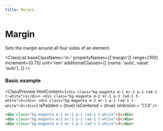 ```yaml
---
title: Margin
---
```



# Margin

Sets the margin around all four sides of an element.

<ClassList 
  baseClassName='m-' 
  propertyNames={['margin']}
  range={100} 
  increment={0.75} 
  unit='rem' 
  additionalClasses={[
    {name: 'auto', value: 'auto'},
  ]} 
/>

### Basic example

<ClassPreview
  htmlContent={`
    <div class="bg-magenta m-1 mr-1 p-1 rad-1 t-white">1</div>
    <div class="bg-magenta m-2 mr-1 p-1 rad-1 t-white">2</div>
    <div class="bg-magenta m-3 mr-1 p-1 rad-1 t-white">3</div>
  `}
  isPadded = {true}
  isCentered = {true}
  isVersion = '1.1.0'
/>

```html
<div class="bg-magenta m-1 mr-1 p-1 rad-1 t-white">1</div>
<div class="bg-magenta m-2 mr-1 p-1 rad-1 t-white">2</div>
<div class="bg-magenta m-3 mr-1 p-1 rad-1 t-white">3</div>
```